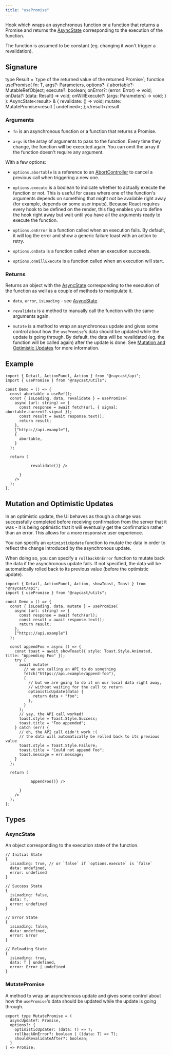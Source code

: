 ```yaml
---
title: "usePromise"
---
```


Hook which wraps an asynchronous function or a function that returns a Promise and returns the [AsyncState](/utilities/react-hooks/usepromise#asyncstate) corresponding to the execution of the function.

The function is assumed to be constant (eg. changing it won't trigger a revalidation).

## Signature

type Result \= \`type of the returned value of the returned Promise\`;  function usePromise( fn: T, args?: Parameters, options?: { abortable?: MutableRefObject; execute?: boolean; onError?: (error: Error) => void; onData?: (data: Result) => void; onWillExecute?: (args: Parameters) -> void; } ): AsyncState<result\> & { revalidate: () => void; mutate: MutatePromise<result | undefined>; };</result</result

### Arguments

* `fn` is an asynchronous function or a function that returns a Promise.

* `args` is the array of arguments to pass to the function. Every time they change, the function will be executed again. You can omit the array if the function doesn't require any argument.

With a few options:

* `options.abortable` is a reference to an [AbortController](https://developer.mozilla.org/en-US/docs/Web/API/AbortController) to cancel a previous call when triggering a new one.

* `options.execute` is a boolean to indicate whether to actually execute the function or not. This is useful for cases where one of the function's arguments depends on something that might not be available right away (for example, depends on some user inputs). Because React requires every hook to be defined on the render, this flag enables you to define the hook right away but wait until you have all the arguments ready to execute the function.

* `options.onError` is a function called when an execution fails. By default, it will log the error and show a generic failure toast with an action to retry.

* `options.onData` is a function called when an execution succeeds.

* `options.onWillExecute` is a function called when an execution will start.

### Returns

Returns an object with the [AsyncState](/utilities/react-hooks/usepromise#asyncstate) corresponding to the execution of the function as well as a couple of methods to manipulate it.

* `data`, `error`, `isLoading` \- see [AsyncState](/utilities/react-hooks/usepromise#asyncstate).

* `revalidate` is a method to manually call the function with the same arguments again.

* `mutate` is a method to wrap an asynchronous update and gives some control about how the `usePromise`'s data should be updated while the update is going through. By default, the data will be revalidated (eg. the function will be called again) after the update is done. See [Mutation and Optimistic Updates](/utilities/react-hooks/usepromise#mutation-and-optimistic-updates) for more information.

## Example

```
import { Detail, ActionPanel, Action } from "@raycast/api";
import { usePromise } from "@raycast/utils";

const Demo = () => {
  const abortable = useRef();
  const { isLoading, data, revalidate } = usePromise(
    async (url: string) => {
      const response = await fetch(url, { signal: abortable.current?.signal });
      const result = await response.text();
      return result;
    },
    ["https://api.example"],
    {
      abortable,
    }
  );

  return (
    
           revalidate()} />
        
      }
    />
  );
};
```

## Mutation and Optimistic Updates

In an optimistic update, the UI behaves as though a change was successfully completed before receiving confirmation from the server that it was - it is being optimistic that it will eventually get the confirmation rather than an error. This allows for a more responsive user experience.

You can specify an `optimisticUpdate` function to mutate the data in order to reflect the change introduced by the asynchronous update.

When doing so, you can specify a `rollbackOnError` function to mutate back the data if the asynchronous update fails. If not specified, the data will be automatically rolled back to its previous value (before the optimistic update).

```
import { Detail, ActionPanel, Action, showToast, Toast } from "@raycast/api";
import { usePromise } from "@raycast/utils";

const Demo = () => {
  const { isLoading, data, mutate } = usePromise(
    async (url: string) => {
      const response = await fetch(url);
      const result = await response.text();
      return result;
    },
    ["https://api.example"]
  );

  const appendFoo = async () => {
    const toast = await showToast({ style: Toast.Style.Animated, title: "Appending Foo" });
    try {
      await mutate(
        // we are calling an API to do something
        fetch("https://api.example/append-foo"),
        {
          // but we are going to do it on our local data right away,
          // without waiting for the call to return
          optimisticUpdate(data) {
            return data + "foo";
          },
        }
      );
      // yay, the API call worked!
      toast.style = Toast.Style.Success;
      toast.title = "Foo appended";
    } catch (err) {
      // oh, the API call didn't work :(
      // the data will automatically be rolled back to its previous value
      toast.style = Toast.Style.Failure;
      toast.title = "Could not append Foo";
      toast.message = err.message;
    }
  };

  return (
    
           appendFoo()} />
        
      }
    />
  );
};
```

## Types

### AsyncState

An object corresponding to the execution state of the function.

```
// Initial State
{
  isLoading: true, // or `false` if `options.execute` is `false`
  data: undefined,
  error: undefined
}

// Success State
{
  isLoading: false,
  data: T,
  error: undefined
}

// Error State
{
  isLoading: false,
  data: undefined,
  error: Error
}

// Reloading State
{
  isLoading: true,
  data: T | undefined,
  error: Error | undefined
}
```

### MutatePromise

A method to wrap an asynchronous update and gives some control about how the `usePromise`'s data should be updated while the update is going through.

```
export type MutatePromise = (
  asyncUpdate?: Promise,
  options?: {
    optimisticUpdate?: (data: T) => T;
    rollbackOnError?: boolean | ((data: T) => T);
    shouldRevalidateAfter?: boolean;
  }
) => Promise;
```